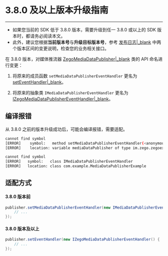 # 3.8.0 及以上版本升级指南

---

<div class="mk-warning">

- 如果您当前的 SDK 低于 3.8.0 版本，需要升级到任一 3.8.0 或以上的 SDK 版本时，都请务必阅读本文。
- 此外，建议您根据**当前版本号**与**升级目标版本号**，参考 [发布日志\|_blank](!DownloadSDK/Release_Notes) 中两个版本区间的变更说明，检查您的业务相关接口。
</div>

在 3.8.0 版本，对媒体推流器 [ZegoMediaDataPublisher\|_blank](@-ZegoMediaDataPublisher) 类的 API 命名进行变更：

1. 将原来的成员函数 `setMediaDataPublisherEventHandler` 更名为 [setEventHandler\|_blank](@setEventHandler)。

2. 将原来的抽象类 `IMediaDataPublisherEventHandler` 更名为 [IZegoMediaDataPublisherEventHandler\|_blank](@-IZegoMediaDataPublisherEventHandler)。


## 编译报错

从 3.8.0 之前的版本升级成功后，可能会编译报错，需要适配。

```sh
cannot find symbol
[ERROR]    symbol:   method setMediaDataPublisherEventHandler(<anonymous im.zego.zegoexpress.callback.IZegoMediaDataPublisherEventHandler>)
[ERROR]    location: variable mediaDataPublisher of type im.zego.zegoexpress.ZegoMediaDataPublisher
```

```sh
cannot find symbol
[ERROR]   symbol:   class IMediaDataPublisherEventHandler
[ERROR]   location: class com.example.MediaDataPublisherExample
```

## 适配方式

#### 3.8.0 版本前

```java
publisher.setMediaDataPublisherEventHandler(new IMediaDataPublisherEventHandler() {
    // ...
});
```

####  3.8.0 版本及以上

```java
publisher.setEventHandler(new IZegoMediaDataPublisherEventHandler() {
    // ...
});
```
